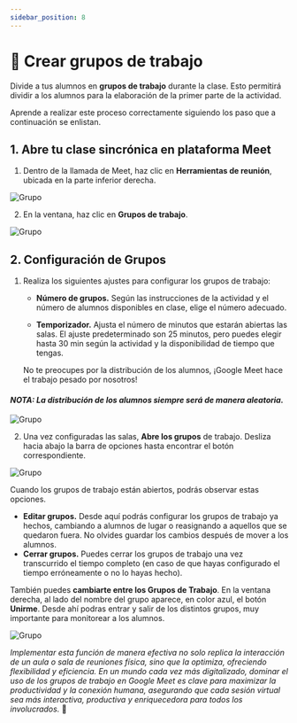 ```yaml
---
sidebar_position: 8
---
```



# 👥 Crear grupos de trabajo

Divide a tus alumnos en **grupos de trabajo** durante la clase. Esto permitirá dividir
a los alumnos para la elaboración de la primer parte de la actividad.

Aprende a realizar este proceso correctamente siguiendo los paso que a continuación se enlistan.

## 1. Abre tu clase sincrónica en plataforma Meet

1. Dentro de la llamada de Meet, haz clic en **Herramientas de reunión**, ubicada en la parte
inferior derecha.

![Grupo](./img/imagen55.jpg)

2. En la ventana, haz clic en **Grupos de trabajo**.

![Grupo](./img/imagen87.jpg)

## 2. Configuración de Grupos

1. Realiza los siguientes ajustes para configurar los grupos de trabajo:

    - **Número de grupos.** Según las instrucciones de la actividad y el número de alumnos disponibles en clase,
    elige el número adecuado.

    - **Temporizador.** Ajusta el número de minutos que estarán abiertas las salas. El ajuste predeterminado son 25 minutos,
    pero puedes elegir hasta 30 min según la actividad y la disponibilidad de tiempo que tengas.
    
    No te preocupes por la distribución de los alumnos, ¡Google Meet hace el trabajo pesado por nosotros!

#### *NOTA: La distribución de los alumnos siempre será de manera aleatoria.*

![Grupo](./img/evento33.jpg)

2. Una vez configuradas las salas, **Abre los grupos** de trabajo. Desliza hacia abajo la barra de opciones hasta encontrar
el botón correspondiente.

![Grupo](./img/evento36.jpg)

Cuando los grupos de trabajo están abiertos, podrás observar estas opciones.
 - **Editar grupos.** Desde aquí podrás configurar los grupos de trabajo ya hechos, cambiando a alumnos de lugar o reasignando
 a aquellos que se quedaron fuera. No olvides guardar los cambios después de mover a los alumnos.
 - **Cerrar grupos.** Puedes cerrar los grupos de trabajo una vez transcurrido el tiempo completo (en caso de que hayas
 configurado el tiempo erróneamente o no lo hayas hecho).

También puedes **cambiarte entre los Grupos de Trabajo**. En la ventana derecha, al lado del nombre del grupo aparece, en color
azul, el botón **Unirme**. Desde ahí podras entrar y salir de los distintos grupos, muy importante para monitorear a los alumnos.

![Grupo](./img/evento35.jpg)

*Implementar esta función de manera efectiva no solo replica la interacción de un aula o sala de reuniones física, sino que la optimiza, ofreciendo flexibilidad y eficiencia. En un mundo cada vez más digitalizado, dominar el uso de los grupos de trabajo en Google Meet es clave para maximizar la productividad y la conexión humana, asegurando que cada sesión virtual sea más interactiva, productiva y enriquecedora para todos los involucrados.* 🤝